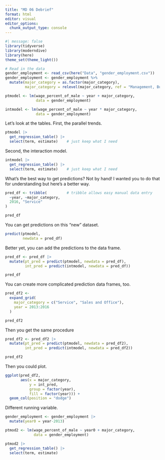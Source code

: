```yaml
---
title: "MD 06 Debrief"
format: html
editor: visual
editor_options: 
  chunk_output_type: console
---
```


```r
#| message: false
library(tidyverse)
library(moderndive)
library(here)
theme_set(theme_light())

```

```r
# Read in the data 
gender_employment <- read_csv(here("Data", "gender_employment.csv"))
gender_employment <- gender_employment %>% 
  mutate(major_category = as.factor(major_category), 
         major_category = relevel(major_category, ref = "Management, Business, and Financial"))
```

```r
ptmodel <- lm(wage_percent_of_male ~ year + major_category,
              data = gender_employment)

intmodel <- lm(wage_percent_of_male ~ year * major_category,
              data = gender_employment)
```

Let's look at the tables. First, the parallel trends.

```r
ptmodel |> 
  get_regression_table() |> 
  select(term, estimate)    # just keep what I need
```

Second, the interaction model.

```r
intmodel |> 
  get_regression_table() |> 
  select(term, estimate)    # just keep what I need
```

What's the best way to get predictions? Not by hand! I wanted you to do that for understanding but here's a better way.

```r
pred_df <- tribble(         # tribble allows easy manual data entry
  ~year, ~major_category,
  2016, "Service"
)

pred_df
```

You can get predictions on this "new" dataset.

```r
predict(ptmodel,
        newdata = pred_df)
```

Better yet, you can add the predictions to the data frame.

```r
pred_df <- pred_df |> 
  mutate(pt_pred = predict(ptmodel, newdata = pred_df),
         int_pred = predict(intmodel, newdata = pred_df))

pred_df
```

You can create more complicated prediction data frames, too.

```r
pred_df2 <- 
  expand_grid(
    major_category = c("Service", "Sales and Office"),
    year = 2013:2016
  )

pred_df2
```

Then you get the same procedure

```r
pred_df2 <- pred_df2 |> 
  mutate(pt_pred = predict(ptmodel, newdata = pred_df2),
         int_pred = predict(intmodel, newdata = pred_df2))

pred_df2
```

Then you could plot.

```r
ggplot(pred_df2,
       aes(x = major_category,
           y = int_pred,
           group = factor(year),
           fill = factor(year))) +
  geom_col(position = "dodge")
```

Different running variable.

```r
gender_employment <- gender_employment |> 
  mutate(year0 = year-2013)

ptmod2 <- lm(wage_percent_of_male ~ year0 + major_category,
             data = gender_employment)

ptmod2 |> 
  get_regression_table() |> 
  select(term, estimate)
```
